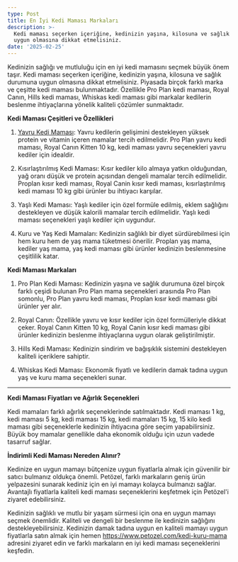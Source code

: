 ```yaml
---
type: Post
title: En İyi Kedi Maması Markaları
description: >-
  Kedi maması seçerken içeriğine, kedinizin yaşına, kilosuna ve sağlık durumuna
  uygun olmasına dikkat etmelisiniz.
date: '2025-02-25'
---
```

Kedinizin sağlığı ve mutluluğu için en iyi kedi mamasını seçmek büyük önem taşır. Kedi maması seçerken içeriğine, kedinizin yaşına, kilosuna ve sağlık durumuna uygun olmasına dikkat etmelisiniz. Piyasada birçok farklı marka ve çeşitte kedi maması bulunmaktadır. Özellikle Pro Plan kedi maması, Royal Canın, Hills kedi maması, Whiskas kedi maması gibi markalar kedilerin beslenme ihtiyaçlarına yönelik kaliteli çözümler sunmaktadır.

**Kedi Maması Çeşitleri ve Özellikleri**

1.  [Yavru Kedi Maması](https://www.petozel.com/yavru-kedi-mamasi/): Yavru kedilerin gelişimini destekleyen yüksek protein ve vitamin içeren mamalar tercih edilmelidir. Pro Plan yavru kedi maması, Royal Canın Kitten 10 kg, kedi maması yavru seçenekleri yavru kediler için idealdir.

2.  Kısırlaştırılmış Kedi Maması: Kısır kediler kilo almaya yatkın olduğundan, yağ oranı düşük ve protein açısından dengeli mamalar tercih edilmelidir. Proplan kısır kedi maması, Royal Canin kısır kedi maması, kısırlaştırılmış kedi maması 10 kg gibi ürünler bu ihtiyacı karşılar.

3.  Yaşlı Kedi Maması: Yaşlı kediler için özel formüle edilmiş, eklem sağlığını destekleyen ve düşük kalorili mamalar tercih edilmelidir. Yaşlı kedi maması seçenekleri yaşlı kediler için uygundur.

4.  Kuru ve Yaş Kedi Mamaları: Kedinizin sağlıklı bir diyet sürdürebilmesi için hem kuru hem de yaş mama tüketmesi önerilir. Proplan yaş mama, kediler yaş mama, yaş kedi maması gibi ürünler kedinizin beslenmesine çeşitlilik katar.

**Kedi Maması Markaları**

1.  Pro Plan Kedi Maması: Kedinizin yaşına ve sağlık durumuna özel birçok farklı çeşidi bulunan Pro Plan mama seçenekleri arasında Pro Plan somonlu, Pro Plan yavru kedi maması, Proplan kısır kedi maması gibi ürünler yer alır.

2.  Royal Canın: Özellikle yavru ve kısır kediler için özel formülleriyle dikkat çeker. Royal Canın Kitten 10 kg, Royal Canin kısır kedi maması gibi ürünler kedinizin beslenme ihtiyaçlarına uygun olarak geliştirilmiştir.

3.  Hills Kedi Maması: Kedinizin sindirim ve bağışıklık sistemini destekleyen kaliteli içeriklere sahiptir.

4.  Whiskas Kedi Maması: Ekonomik fiyatlı ve kedilerin damak tadına uygun yaş ve kuru mama seçenekleri sunar.

***

**Kedi Maması Fiyatları ve Ağırlık Seçenekleri**

Kedi mamaları farklı ağırlık seçeneklerinde satılmaktadır. Kedi maması 1 kg, kedi maması 5 kg, kedi maması 15 kg, kedi mamaları 15 kg, 15 kilo kedi maması gibi seçeneklerle kedinizin ihtiyacına göre seçim yapabilirsiniz. Büyük boy mamalar genellikle daha ekonomik olduğu için uzun vadede tasarruf sağlar.

**İndirimli Kedi Maması Nereden Alınır?**

Kedinize en uygun mamayı bütçenize uygun fiyatlarla almak için güvenilir bir satıcı bulmanız oldukça önemli. Petözel, farklı markaların geniş ürün yelpazesini sunarak kediniz için en iyi mamayı kolayca bulmanızı sağlar. Avantajlı fiyatlarla kaliteli kedi maması seçeneklerini keşfetmek için Petözel'i ziyaret edebilirsiniz.

Kedinizin sağlıklı ve mutlu bir yaşam sürmesi için ona en uygun mamayı seçmek önemlidir. Kaliteli ve dengeli bir beslenme ile kedinizin sağlığını destekleyebilirsiniz. Kedinizin damak tadına uygun en kaliteli mamayı uygun fiyatlarla satın almak için hemen <https://www.petozel.com/kedi-kuru-mama> adresini ziyaret edin ve farklı markaların en iyi kedi maması seçeneklerini keşfedin.
